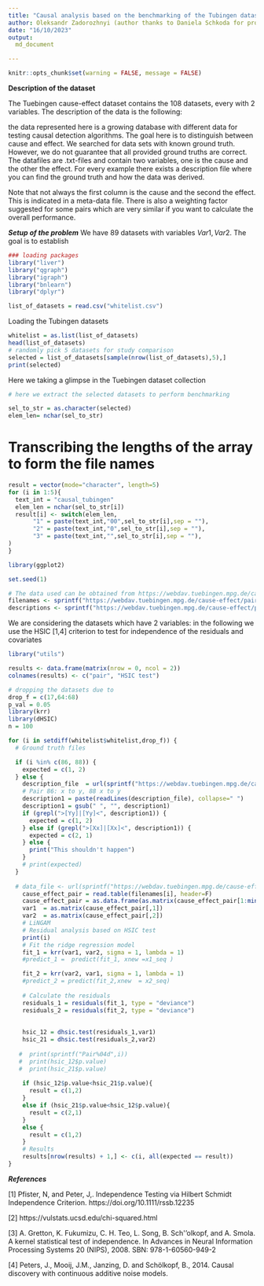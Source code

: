 ```yaml
---
title: "Causal analysis based on the benchmarking of the Tubingen datasets"
author: Oleksandr Zadorozhnyi (author thanks to Daniela Schkoda for providing the code for the analysis of the ground truth model in the tubingen dataset)
date: "16/10/2023"
output:
  md_document

---
```

```r
knitr::opts_chunk$set(warning = FALSE, message = FALSE) 
```
**Description of the dataset**

The Tuebingen cause-effect dataset contains the 108 datasets, every with 2 variables. The description of the data is the following:

 the data represented here is a growing database with different data for testing causal detection algorithms. The goal here is to distinguish between cause and effect. We searched for data sets with known ground truth. However, we do not guarantee that all provided ground truths are correct. The datafiles are .txt-files and contain two variables, one is the cause and the other the effect. For every example there exists a description file where you can find the ground truth and how the data was derived.

Note that not always the first column is the cause and the second the effect. This is indicated in a meta-data file. There is also a weighting factor suggested for some pairs which are very similar if you want to calculate the overall performance.


***Setup of the problem***
We have 89 datasets with variables $Var1, Var2$. The goal is to establish 
```r
### loading packages
library("liver")
library("qgraph")
library("igraph")
library("bnlearn")
library("dplyr")

list_of_datasets = read.csv("whitelist.csv")

```
Loading the Tubingen datasets
```r
whitelist = as.list(list_of_datasets)
head(list_of_datasets)
# randomly pick 5 datasets for study comparison 
selected = list_of_datasets[sample(nrow(list_of_datasets),5),]
print(selected)
```
Here we taking a glimpse in the Tuebingen dataset collection

```r
# here we extract the selected datasets to perform benchmarking

sel_to_str = as.character(selected)
elem_len= nchar(sel_to_str)
```
# Transcribing the lengths of the array to form the file names
```r
result = vector(mode="character", length=5)
for (i in 1:5){
  text_int = "causal_tubingen"
  elem_len = nchar(sel_to_str[i])
  result[i] <- switch(elem_len,
       "1" = paste(text_int,"00",sel_to_str[i],sep = ""),
       "2" = paste(text_int,"0",sel_to_str[i],sep = ""),
       "3" = paste(text_int,"",sel_to_str[i],sep = ""),
)
}

```


```r
library(ggplot2)

set.seed(1)

# The data used can be obtained from https://webdav.tuebingen.mpg.de/cause-effect/. Here we collect automatically the names and descriptions. 
filenames <- sprintf("https://webdav.tuebingen.mpg.de/cause-effect/pair%04d.txt", seq(1, 108, 1))
descriptions <- sprintf("https://webdav.tuebingen.mpg.de/cause-effect/pair%04d_des.txt", seq(1, 108, 1))
```


We are considering the datasets which have 2 variables: in the following we use the HSIC [1,4] criterion to test for independence of the residuals and covariates
```r
library("utils")

results <- data.frame(matrix(nrow = 0, ncol = 2))
colnames(results) <- c("pair", "HSIC test")

# dropping the datasets due to 
drop_f = c(17,64:68)
p_val = 0.05
library(krr)
library(dHSIC)
n = 100 

for (i in setdiff(whitelist$whitelist,drop_f)) {
  # Ground truth files

  if (i %in% c(86, 88)) {
    expected = c(1, 2)
  } else {
    description_file  = url(sprintf("https://webdav.tuebingen.mpg.de/cause-effect/pair%04d_des.txt", 1))
    # Pair 86: x to y, 88 x to y
    description1 = paste(readLines(description_file), collapse=" ")
    description1 = gsub(" ", "", description1)
    if (grepl(">[Yy]|[Yy]<", description1)) {
      expected = c(1, 2)
    } else if (grepl(">[Xx]|[Xx]<", description1)) {
      expected = c(2, 1)
    } else {
      print("This shouldn't happen")
    }
    # print(expected)
  }
  
  # data_file <- url(sprintf("https://webdav.tuebingen.mpg.de/cause-effect/pair%04d.txt", i))
    cause_effect_pair = read.table(filenames[i], header=F)
    cause_effect_pair = as.data.frame(as.matrix(cause_effect_pair[1:min(nrow(cause_effect_pair),n),]))
    var1  = as.matrix(cause_effect_pair[,1])
    var2  = as.matrix(cause_effect_pair[,2])
    # LiNGAM
    # Residual analysis based on HSIC test
    print(i)
    # Fit the ridge regression model
    fit_1 = krr(var1, var2, sigma = 1, lambda = 1)
    #predict_1 =  predict(fit_1, xnew =x1_seq )

    fit_2 = krr(var2, var1, sigma = 1, lambda = 1)
    #predict_2 = predict(fit_2,xnew  = x2_seq)
    
    # Calculate the residuals
    residuals_1 = residuals(fit_1, type = "deviance")
    residuals_2 = residuals(fit_2, type = "deviance")
    
    
    hsic_12 = dhsic.test(residuals_1,var1)
    hsic_21 = dhsic.test(residuals_2,var2)
    
   #  print(sprintf("Pair%04d",i))
   #  print(hsic_12$p.value)
   #  print(hsic_21$p.value)
    
    if (hsic_12$p.value<hsic_21$p.value){
      result = c(1,2)
    }
    else if (hsic_21$p.value<hsic_12$p.value){
      result = c(2,1)
    }
    else {
      result = c(1,2)
    }
    # Results
    results[nrow(results) + 1,] <- c(i, all(expected == result))
}

```


***References***

[1] Pfister, N, and Peter, J,. Independence Testing via Hilbert Schmidt Independence Criterion. https://doi.org/10.1111/rssb.12235

[2] https://vulstats.ucsd.edu/chi-squared.html

[3] A. Gretton, K. Fukumizu, C. H. Teo, L. Song, B. Sch\''olkopf, and A. Smola. A kernel statistical test of independence. In Advances in Neural Information Processing Systems 20 (NIPS), 2008. SBN: 978-1-60560-949-2

[4] Peters, J., Mooij, J.M., Janzing, D. and Schölkopf, B., 2014. Causal discovery with continuous additive noise models.



